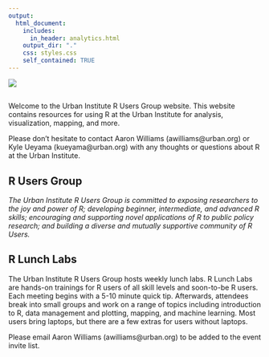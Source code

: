 ```yaml
---
output:
  html_document:
    includes:
      in_header: analytics.html  	
    output_dir: "."
    css: styles.css
    self_contained: TRUE
---
```


<link rel="stylesheet" href="//fonts.googleapis.com/css?family=Lato" />

<div id="header">
![](graphics-guide/www/images/urban-institute-logo.png)
</div>

##

Welcome to the Urban Institute R Users Group website. This website contains resources for using R at the Urban Institute for analysis, visualization, mapping, and more.

Please don't hesitate to contact Aaron Williams (awilliams@urban.org) or Kyle Ueyama (kueyama@urban.org) with any thoughts or questions about R at the Urban Institute. 

## R Users Group

*The Urban Institute R Users Group is committed to exposing researchers to the joy and power of R; developing beginner, intermediate, and advanced R skills; encouraging and supporting novel applications of R to public policy research; and building a diverse and mutually supportive community of R Users.*

## R Lunch Labs

The Urban Institute R Users Group hosts weekly lunch labs. R Lunch Labs are hands-on trainings for R users of all skill levels and soon-to-be R users. Each meeting begins with a 5-10 minute quick tip. Afterwards, attendees break into small groups and work on a range of topics including introduction to R, data management and plotting, mapping, and machine learning. Most users bring laptops, but there are a few extras for users without laptops. 

Please email Aaron Williams (awilliams@urban.org) to be added to the event invite list. 